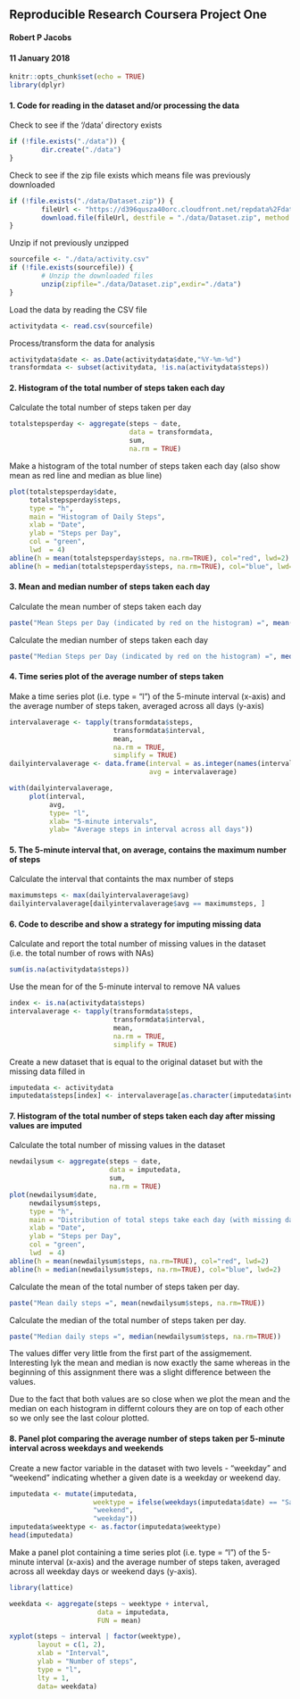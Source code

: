 
## Reproducible Research Coursera Project One

#### Robert P Jacobs

#### 11 January 2018



```{r setup, include=FALSE}
knitr::opts_chunk$set(echo = TRUE)
library(dplyr)
```

#### 1. Code for reading in the dataset and/or processing the data

Check to see if the '/data' directory exists

```{r dataexist}
if (!file.exists("./data")) { 
        dir.create("./data")
} 
```

Check to see if the zip file exists which means file was previously downloaded

```{r zipexist}
if (!file.exists("./data/Dataset.zip")) {
        fileUrl <- "https://d396qusza40orc.cloudfront.net/repdata%2Fdata%2Factivity.zip"
        download.file(fileUrl, destfile = "./data/Dataset.zip", method = "libcurl")
}
```

Unzip if not previously  unzipped

```{r unzip}
sourcefile <- "./data/activity.csv"
if (!file.exists(sourcefile)) {
        # Unzip the downloaded files
        unzip(zipfile="./data/Dataset.zip",exdir="./data")
}
```

Load the data by reading the CSV file

```{r readcsv}
activitydata <- read.csv(sourcefile)
```

Process/transform the data for analysis

```{r transform_data}
activitydata$date <- as.Date(activitydata$date,"%Y-%m-%d")
transformdata <- subset(activitydata, !is.na(activitydata$steps))
```

#### 2. Histogram of the total number of steps taken each day

Calculate the total number of steps taken per day

```{r mean_total_steps_per_day}
totalstepsperday <- aggregate(steps ~ date,
                              data = transformdata,
                              sum,
                              na.rm = TRUE)
```

Make a histogram of the total number of steps taken each day (also show mean as red line and median as blue line)

```{r plot_histogram1}
plot(totalstepsperday$date, 
     totalstepsperday$steps, 
     type = "h", 
     main = "Histogram of Daily Steps", 
     xlab = "Date", 
     ylab = "Steps per Day", 
     col = "green", 
     lwd  = 4)
abline(h = mean(totalstepsperday$steps, na.rm=TRUE), col="red", lwd=2)
abline(h = median(totalstepsperday$steps, na.rm=TRUE), col="blue", lwd=2)

```

#### 3. Mean and median number of steps taken each day

Calculate the mean number of steps taken each day

```{r calcmean}
paste("Mean Steps per Day (indicated by red on the histogram) =", mean(totalstepsperday$steps, na.rm = TRUE))
```

Calculate the median number of steps taken each day

```{r calcmedian}
paste("Median Steps per Day (indicated by red on the histogram) =", median(totalstepsperday$steps, na.rm = TRUE))
```

#### 4. Time series plot of the average number of steps taken

Make a time series plot (i.e. type = "l") of the 5-minute interval (x-axis) and the average number of steps taken, averaged across all days (y-axis)

``` {r plot_time_series}
intervalaverage <- tapply(transformdata$steps,
                          transformdata$interval,
                          mean,
                          na.rm = TRUE,
                          simplify = TRUE)
dailyintervalaverage <- data.frame(interval = as.integer(names(intervalaverage)),
                                   avg = intervalaverage)

with(dailyintervalaverage,
     plot(interval,
          avg,
          type= "l",
          xlab= "5-minute intervals",
          ylab= "Average steps in interval across all days"))
```

#### 5. The 5-minute interval that, on average, contains the maximum number of steps

Calculate the interval that containts the max number of steps

```{r 5minute_interval_max_steps}
maximumsteps <- max(dailyintervalaverage$avg)
dailyintervalaverage[dailyintervalaverage$avg == maximumsteps, ]
```

#### 6. Code to describe and show a strategy for imputing missing data

Calculate and report the total number of missing values in the dataset (i.e. the total number of rows with NAs)

```{r calc_total_missing_values}
sum(is.na(activitydata$steps))
```

Use the mean for of the 5-minute interval to remove NA values

```{r define_strategy_missing_values}
index <- is.na(activitydata$steps)
intervalaverage <- tapply(transformdata$steps, 
                          transformdata$interval, 
                          mean, 
                          na.rm = TRUE, 
                          simplify = TRUE)

```

Create a new dataset that is equal to the original dataset but with the missing data filled in

```{r create_new_equal_dataset}
imputedata <- activitydata
imputedata$steps[index] <- intervalaverage[as.character(imputedata$interval[index])]
```

#### 7. Histogram of the total number of steps taken each day after missing values are imputed

Calculate the total number of missing values in the dataset

```{r plot_histogram2}

newdailysum <- aggregate(steps ~ date,
                         data = imputedata,
                         sum,
                         na.rm = TRUE)
plot(newdailysum$date, 
     newdailysum$steps, 
     type = "h", 
     main = "Distribution of total steps take each day (with missing data imputed)", 
     xlab = "Date", 
     ylab = "Steps per Day", 
     col = "green", 
     lwd  = 4)
abline(h = mean(newdailysum$steps, na.rm=TRUE), col="red", lwd=2)
abline(h = median(newdailysum$steps, na.rm=TRUE), col="blue", lwd=2)

```

Calculate the mean of the total number of steps taken per day. 

```{r}
paste("Mean daily steps =", mean(newdailysum$steps, na.rm=TRUE))
```

Calculate the median of the total number of steps taken per day. 

```{r}
paste("Median daily steps =", median(newdailysum$steps, na.rm=TRUE))
```

The values differ very little from the first part of the assigmement. Interesting lyk the mean and median is now exactly the same whereas in the beginning of this assignment there was a slight difference between the values.

Due to the fact that both values are so close when we plot the mean and the median on each histogram in differnt colours they are on top of each other so we only see the last colour plotted.

#### 8. Panel plot comparing the average number of steps taken per 5-minute interval across weekdays and weekends

Create a new factor variable in the dataset with two levels - "weekday" and "weekend" indicating whether a given date is a weekday or weekend day.

```{r}
imputedata <- mutate(imputedata, 
                     weektype = ifelse(weekdays(imputedata$date) == "Saturday" | weekdays(imputedata$date) == "Sunday", 
                     "weekend",
                     "weekday"))
imputedata$weektype <- as.factor(imputedata$weektype)
head(imputedata)
```

Make a panel plot containing a time series plot (i.e. type = "l") of the 5-minute interval (x-axis) and the average number of steps taken, averaged across all weekday days or weekend days (y-axis). 

```{r plot_lattice}
library(lattice)

weekdata <- aggregate(steps ~ weektype + interval, 
                      data = imputedata, 
                      FUN = mean)

xyplot(steps ~ interval | factor(weektype),
       layout = c(1, 2),
       xlab = "Interval",
       ylab = "Number of steps",
       type = "l",
       lty = 1,
       data= weekdata)
```
